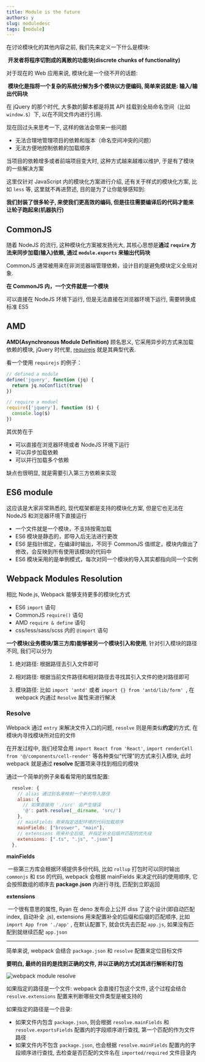 ```yaml
---
title: Module is the future
authors: y
slug: moduledesc
tags: [module]
---
```


在讨论模块化的其他内容之前, 我们先来定义一下什么是模块:

​ **开发者将程序切割成的离散的功能块(discrete chunks of functionality)**

对于现在的 Web 应用来说, 模块化是一个绕不开的话题:

​ **模块化是指将一个复杂的系统分解为多个模块以方便编码, 简单来说就是: 输入/输出代码块**

在 jQuery 的那个时代, 大多数的脚本都是将其 API 挂载到全局命名空间（比如 `window.$`）下, 以在不同文件内进行引用.

现在回过头来思考一下, 这样的做法会带来一些问题

- 无法合理地管理项目的依赖和版本（命名空间冲突的问题）
- 无法方便地控制依赖的加载顺序

当项目的依赖增多或者前端项目变大时, 这种方式越来越难以维护, 于是有了模块的一些解决方案

这里仅针对 JavaScript 内的模块化方案进行介绍, 还有关于样式的模块化方案, 比如 `less` 等, 这里就不再进赘述, 目的是为了让你能够感知到:

**我们封装了很多轮子, 来使我们更高效的编码, 但是往往需要编译后的代码才能来让轮子跑起来(机器执行)**

## CommonJS

随着 NodeJS 的流行, 这种模块化方案被发扬光大, 其核心思想是**通过 `require` 方法来同步加载(输入)依赖, 通过 `module.exports` 来输出代码块**

CommonJS 通常被用来在非浏览器端管理依赖，设计目的是避免模块定义全局对象.

**在 CommonJS 内，一个文件就是一个模块**

可以直接在 NodeJS 环境下运行, 但是无法直接在浏览器环境下运行, 需要转换成标准 ES5

## AMD

**AMD(Asynchronous Module Definition)** 顾名思义, 它采用异步的方式来加载依赖的模块, jQuery 时代里, [requirejs](https://requirejs.org/) 就是其典型代表.

看一个使用 `requirejs` 的例子：

```javascript
// defined a module
define('jquery', function (jq) {
  return jq.noConflict(true)
})

// require a moduel
require(['jquery'], function ($) {
  console.log($)
})
```

其优势在于

- 可以直接在浏览器环境或者 NodeJS 环境下运行
- 可以异步加载依赖
- 可以并行加载多个依赖

缺点也很明显, 就是需要引入第三方依赖来实现

## ES6 module

这应该是大家非常熟悉的, 现代框架都是支持的模块化方案, 但是它也无法在 NodeJS 和浏览器环境下直接运行

- 一个文件就是一个模块，不支持按需加载
- ES6 模块是静态的，即导入后无法进行更改
- ES6 是指针绑定，在编译时输出，不同于 CommonJS 值绑定，模块内做出了修改，会反映到所有使用该模块的代码中
- ES6 模块采用的是单例模式，每次对同一个模块的导入其实都指向同一个实例

## Webpack Modules Resolution

相比 Node.js, Webpack 能够支持更多的模块化方式

- ES6 `import` 语句
- CommonJS `require()` 语句
- AMD `require & define` 语句
- css/less/sass/scss 内的 `@import` 语句

**一个模块(业务模块/第三方库)能够被另一个模块引入和使用**, 针对引入模块的路径不同, 我们可以分为

1. 绝对路径: 根据路径去引入文件即可

2. 相对路径: 根据当前文件路径和相对路径去寻找其引入文件的绝对路径即可

3. 模块路径: 比如 `import 'antd'` 或者 `import {} from 'antd/lib/form' `, 在 webpack 内通过 `Resolve` 属性来进行解决

### Resolve

Webpack 通过 `entry` 来解决文件入口的问题, `resolve` 则是用类似**约定**的方式, 在模块内寻找模块所对应的文件

在开发过程中, 我们经常会用 `import React from 'React'`, `import renderCell from '@/components/cell-render'` 等各种类似“代理”的方式来引入模块, 此时 webpack 就是通过 **resolve** 配置项来寻找到相应的模块

通过一个简单的例子来看看常用的属性配置:

```javascript
  resolve: {
    // alias 通过别名来映射一个新的导入路径
    alias: {
      // 如果直接用 './src' 会产生错误
      '@': path.resolve(__dirname, 'src/')
    },
    // mainFields 用来指定适配环境的代码加载顺序
    mainFields: ["broswer", "main"],
    // extensions 用来补全后缀, 并指定补全后缀并匹配的优先级
    extensions: [".ts", ".js", ".json"]
  },
```

**mainFields**

​ 一些第三方库会根据环境提供多份代码, 比如 `rollup` 打包时可以同时输出 `commonjs` 和 `ES6` 的代码, webpack 会根据 mainFields 来决定代码的使用顺序, 它会按照数组的顺序去 **package.json** 内进行寻找, 匹配到立即返回

**extensions**

​ 一个很有意思的属性, Ryan 在 deno 发布会上公开 diss 了这个设计(即自动匹配 index, 自动补全 .js), extensions 用来配置补全的后缀和后缀的匹配顺序, 比如 `import App from './app'` , 在默认配置下, 就会优先去匹配 `app.js`, 如果没有匹配到就继续匹配 `app.json`

---

简单来说, webpack 会结合 `package.json` 和 `resolve` 配置来定位目标文件

**要明白, 最终的目的是找到正确的文件, 并以正确的方式对其进行解析和打包**

![webpack module resolve](./resolve.png)

如果指定的路径是一个文件: webpack 会直接打包这个文件, 这个过程会结合 `resolve.extensions` 配置来判断哪些文件类型是被支持的

如果指定的路径是一个目录:

- 如果文件内包含 `package.json`, 则会根据 `resolve.mainFields` 和 `resolve.exportsFields` 配置内的字段顺序进行查找, 第一个匹配的作为文件路径
- 如果文件内不包含 `package.json`, 也会根据 `resolve.mainFields` 配置内的字段顺序进行查找, 去检查是否匹配的文件名在 `imported/required` 文件目录内
